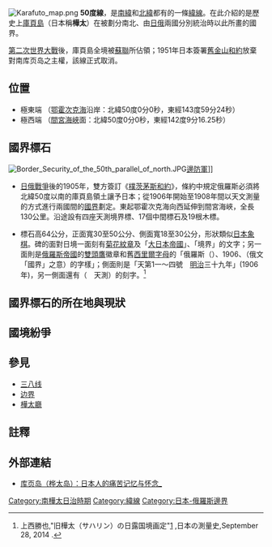 [[File:Karafuto_map.png|thumb]]
{{About|庫頁島上的國境線|地球赤道平面以北50度的緯線|北緯50度線|地球赤道平面以南50度的緯線|南緯50度線}}
'''50度線'''，是[[南緯|南緯]]和[[北緯|北緯]]都有的一條[[緯線|緯線]]。在此介紹的是歷史上[[庫頁島|庫頁島]]（日本稱'''樺太'''）在被劃分南北、由[[日本|日]][[俄羅斯|俄]]兩國分別統治時以此所畫的國界。

[[第二次世界大戰|第二次世界大戰]]後，庫頁島全境被[[蘇聯|蘇聯]]所佔領；1951年日本簽署[[舊金山和約|舊金山和約]]放棄對南库页岛之主權，該線正式取消。

==位置==
*極東端 （[[鄂霍次克海|鄂霍次克海]]沿岸：北緯50度0分0秒，東經143度59分24秒）
*極西端 （[[間宮海峽|間宮海峽]]面：北緯50度0分0秒，東經142度9分16.25秒）

==國界標石==
[[File:Border_Security_of_the_50th_parallel_of_north.JPG|thumb]][[邊防機構|邊防軍]]]]
*[[日俄戰爭|日俄戰爭]]後的1905年，雙方簽訂《[[樸茨茅斯和約|樸茨茅斯和約]]》，條約中規定俄羅斯必須將北緯50度以南的庫頁島領土讓予日本；從1906年開始至1908年間以天文測量的方式進行兩國間的[[國界|國界]]劃定。東起鄂霍次克海向西延伸到間宮海峽，全長130公里。沿途設有四座天測境界標、17個中間標石及19根木標。 

*標石高64公分，正面寬30至50公分、側面寬18至30公分，形狀類似[[将棋_(日本)|日本象棋]]。碑的面對日境一面刻有[[菊花紋章|菊花紋章]]及「[[大日本帝國|大日本帝國]]」、「境界」的文字；另一面則是[[俄羅斯帝國|俄羅斯帝國]]的[[雙頭鷹|雙頭鷹]]徽章和舊[[西里爾字母|西里爾字母]]的「俄羅斯（{{lang|ru|РОСС'''i'''Я}}）、1906、{{lang|ru|ГРАНИЦА}}（俄文「國界」之意）的字樣」；側面則是「天第1一～四號　[[明治|明治]]三十九年」(1906年)，另一側面還有（{{lang|ru|АСТР}}　天測）的刻字。<ref>上西勝也,"旧樺太（サハリン）の日露国境画定"[http://uenishi.on.coocan.jp/j870karafuto.html] {{Wayback|url=http://uenishi.on.coocan.jp/j870karafuto.html |date=20140719125905 }},日本の測量史,September 28, 2014 .</ref>

==國界標石的所在地與現狀==

==國境紛爭==

==參見==
*[[三八线|三八线]]
*[[边界|边界]]
*[[樺太廳|樺太廳]]

==註釋==
{{reflist}}

==外部連結==
*[https://web.archive.org/web/20160608182734/http://www.cn1n.com/China/territory/20091120/212691466.htm 库页岛（桦太岛）：日本人的痛苦记忆与怀念_]

{{geographical coordinates|state=collapsed}}

[[Category:南樺太日治時期|Category:南樺太日治時期]]
[[Category:緯線|Category:緯線]]
[[Category:日本-俄羅斯邊界|Category:日本-俄羅斯邊界]]